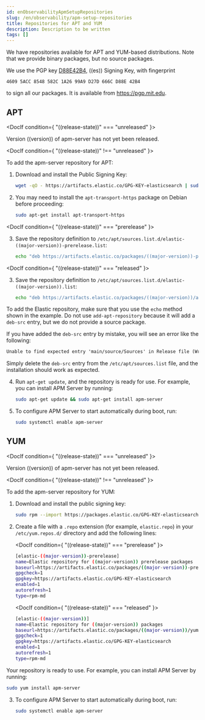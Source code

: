 ```yaml
---
id: enObservabilityApmSetupRepositories
slug: /en/observability/apm-setup-repositories
title: Repositories for APT and YUM
description: Description to be written
tags: []
---
```


<div id="apm-setup-repositories"></div>

We have repositories available for APT and YUM-based distributions. Note that we
provide binary packages, but no source packages.

We use the PGP key [D88E42B4](https://pgp.mit.edu/pks/lookup?op=vindex&search=0xD27D666CD88E42B4),
((es)) Signing Key, with fingerprint

    4609 5ACC 8548 582C 1A26 99A9 D27D 666C D88E 42B4

to sign all our packages. It is available from https://pgp.mit.edu.

<div id="apt"></div>

## APT

<DocIf condition={ "((release-state))" === "unreleased" }>

Version ((version)) of apm-server has not yet been released.

</DocIf>

<DocIf condition={ "((release-state))" !== "unreleased" }>

To add the apm-server repository for APT:

1. Download and install the Public Signing Key:

    ```sh
    wget -qO - https://artifacts.elastic.co/GPG-KEY-elasticsearch | sudo apt-key add -
    ```

2. You may need to install the `apt-transport-https` package on Debian before proceeding:

    ```sh
    sudo apt-get install apt-transport-https
    ```

<DocIf condition={ "((release-state))" === "prerelease" }>

3. Save the repository definition to  `/etc/apt/sources.list.d/elastic-((major-version))-prerelease.list`:

    ```sh
    echo "deb https://artifacts.elastic.co/packages/((major-version))-prerelease/apt stable main" | sudo tee -a /etc/apt/sources.list.d/elastic-((major-version))-prerelease.list
    ```

</DocIf>

<DocIf condition={ "((release-state))" === "released" }>

3. Save the repository definition to  `/etc/apt/sources.list.d/elastic-((major-version)).list`:

    ```sh
    echo "deb https://artifacts.elastic.co/packages/((major-version))/apt stable main" | sudo tee -a /etc/apt/sources.list.d/elastic-((major-version)).list
    ```

</DocIf>

<DocCallOut title="Warning" color="warning">

To add the Elastic repository, make sure that you use the `echo` method  shown
in the example. Do not use `add-apt-repository` because it will add a `deb-src`
entry, but we do not provide a source package.

If you have added the `deb-src` entry by mistake, you will see an error like
the following:

```txt
Unable to find expected entry 'main/source/Sources' in Release file (Wrong sources.list entry or malformed file)
```

Simply delete the `deb-src` entry from the `/etc/apt/sources.list` file, and the installation should work as expected.

</DocCallOut>

4. Run `apt-get update`, and the repository is ready for use. For example, you can
    install APM Server by running:

    ```sh
    sudo apt-get update && sudo apt-get install apm-server
    ```

5. To configure APM Server to start automatically during boot, run:

    ```sh
    sudo systemctl enable apm-server
    ```

</DocIf>

<div id="yum"></div>

## YUM

<DocIf condition={ "((release-state))" === "unreleased" }>

Version ((version)) of apm-server has not yet been released.

</DocIf>

<DocIf condition={ "((release-state))" !== "unreleased" }>

To add the apm-server repository for YUM:

1. Download and install the public signing key:

    ```sh
    sudo rpm --import https://packages.elastic.co/GPG-KEY-elasticsearch
    ```

2. Create a file with a `.repo` extension (for example, `elastic.repo`) in
    your `/etc/yum.repos.d/` directory and add the following lines:

    <DocIf condition={ "((release-state))" === "prerelease" }>

    ```sh
    [elastic-((major-version))-prerelease]
    name=Elastic repository for ((major-version)) prerelease packages
    baseurl=https://artifacts.elastic.co/packages/((major-version))-prerelease/yum
    gpgcheck=1
    gpgkey=https://artifacts.elastic.co/GPG-KEY-elasticsearch
    enabled=1
    autorefresh=1
    type=rpm-md
    ```

    </DocIf>

    <DocIf condition={ "((release-state))" === "released" }>

    ```sh
    [elastic-((major-version))]
    name=Elastic repository for ((major-version)) packages
    baseurl=https://artifacts.elastic.co/packages/((major-version))/yum
    gpgcheck=1
    gpgkey=https://artifacts.elastic.co/GPG-KEY-elasticsearch
    enabled=1
    autorefresh=1
    type=rpm-md
    ```
    </DocIf>

Your repository is ready to use. For example, you can install APM Server by
running:

```sh
sudo yum install apm-server
```

3. To configure APM Server to start automatically during boot, run:

    ```sh
    sudo systemctl enable apm-server
    ```

</DocIf>